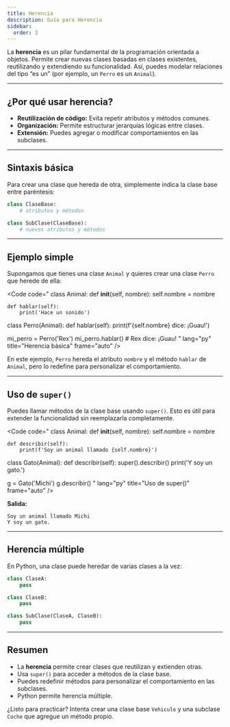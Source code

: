 ```yaml
---
title: Herencia
description: Guía para Herencia
sidebar:
  order: 3
---
```



La **herencia** es un pilar fundamental de la programación orientada a objetos. Permite crear nuevas clases basadas en clases existentes, reutilizando y extendiendo su funcionalidad. Así, puedes modelar relaciones del tipo “es un” (por ejemplo, un `Perro` es un `Animal`).

---

## ¿Por qué usar herencia?

- **Reutilización de código:** Evita repetir atributos y métodos comunes.
- **Organización:** Permite estructurar jerarquías lógicas entre clases.
- **Extensión:** Puedes agregar o modificar comportamientos en las subclases.

---

## Sintaxis básica

Para crear una clase que hereda de otra, simplemente indica la clase base entre paréntesis:

```python
class ClaseBase:
    # atributos y métodos

class SubClase(ClaseBase):
    # nuevos atributos y métodos
```

---

## Ejemplo simple

Supongamos que tienes una clase `Animal` y quieres crear una clase `Perro` que herede de ella:

<Code
code="
class Animal:
    def __init__(self, nombre):
        self.nombre = nombre

    def hablar(self):
        print('Hace un sonido')

class Perro(Animal):
    def hablar(self):
        print(f'{self.nombre} dice: ¡Guau!')

mi_perro = Perro('Rex')
mi_perro.hablar()  # Rex dice: ¡Guau!
"
lang="py"
title="Herencia básica"
frame="auto"
/>

En este ejemplo, `Perro` hereda el atributo `nombre` y el método `hablar` de `Animal`, pero lo redefine para personalizar el comportamiento.

---

## Uso de `super()`

Puedes llamar métodos de la clase base usando `super()`. Esto es útil para extender la funcionalidad sin reemplazarla completamente.

<Code
code="
class Animal:
    def __init__(self, nombre):
        self.nombre = nombre

    def describir(self):
        print(f'Soy un animal llamado {self.nombre}')

class Gato(Animal):
    def describir(self):
        super().describir()
        print('Y soy un gato.')

g = Gato('Michi')
g.describir()
"
lang="py"
title="Uso de super()"
frame="auto"
/>

**Salida:**
```
Soy un animal llamado Michi
Y soy un gato.
```

---

## Herencia múltiple

En Python, una clase puede heredar de varias clases a la vez:

```python
class ClaseA:
    pass

class ClaseB:
    pass

class SubClase(ClaseA, ClaseB):
    pass
```

---

## Resumen

- La **herencia** permite crear clases que reutilizan y extienden otras.
- Usa `super()` para acceder a métodos de la clase base.
- Puedes redefinir métodos para personalizar el comportamiento en las subclases.
- Python permite herencia múltiple.

¿Listo para practicar? Intenta crear una clase base `Vehiculo` y una subclase `Coche` que agregue un método propio.